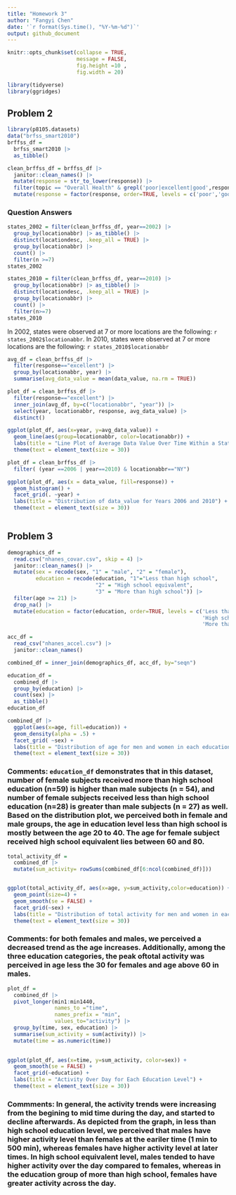 ```yaml
---
title: "Homework 3"
author: "Fangyi Chen"
date: '`r format(Sys.time(), "%Y-%m-%d")`'
output: github_document
---
```


```r
knitr::opts_chunk$set(collapse = TRUE, 
                      message = FALSE, 
                      fig.height =10 ,
                      fig.width = 20)
```


```r
library(tidyverse)
library(ggridges)
```


## Problem 2
```r
library(p8105.datasets)
data("brfss_smart2010")
brffss_df = 
  brfss_smart2010 |> 
  as_tibble()
```


```r
clean_brffss_df = brffss_df |>  
  janitor::clean_names() |>
  mutate(response = str_to_lower(response)) |> 
  filter(topic == "Overall Health" & grepl('poor|excellent|good',response)) |> 
  mutate(response = factor(response, order=TRUE, levels = c('poor','good', 'very good','excellent'))) 
```

### Question Answers
```r
states_2002 = filter(clean_brffss_df, year==2002) |> 
  group_by(locationabbr) |> as_tibble() |> 
  distinct(locationdesc, .keep_all = TRUE) |> 
  group_by(locationabbr) |> 
  count() |>  
  filter(n >=7)
states_2002
```

```r
states_2010 = filter(clean_brffss_df, year==2010) |> 
  group_by(locationabbr) |> as_tibble() |> 
  distinct(locationdesc, .keep_all = TRUE) |> 
  group_by(locationabbr) |> 
  count() |>  
  filter(n>=7)
states_2010
```

In 2002, states were observed at 7 or more locations are the following: `r states_2002$locationabbr`. In 2010, states were observed at 7 or more locations are the following: `r states_2010$locationabbr`


```r
avg_df = clean_brffss_df |>  
  filter(response=="excellent") |> 
  group_by(locationabbr, year) |> 
  summarise(avg_data_value = mean(data_value, na.rm = TRUE))

plot_df = clean_brffss_df |> 
  filter(response=="excellent") |> 
  inner_join(avg_df, by=c("locationabbr", "year")) |> 
  select(year, locationabbr, response, avg_data_value) |> 
  distinct()

```


```r
ggplot(plot_df, aes(x=year, y=avg_data_value)) + 
  geom_line(aes(group=locationabbr, color=locationabbr)) + 
  labs(title = "Line Plot of Average Data Value Over Time Within a State") +
  theme(text = element_text(size = 30))

```

```r
plot_df = clean_brffss_df |>
  filter( (year ==2006 | year==2010) & locationabbr=="NY")

ggplot(plot_df, aes(x = data_value, fill=response)) + 
  geom_histogram() + 
  facet_grid(. ~year) +
  labs(title = "Distribution of data_value for Years 2006 and 2010") +
  theme(text = element_text(size = 30)) 
  
```

## Problem 3
```r
demographics_df = 
  read.csv("nhanes_covar.csv", skip = 4) |> 
  janitor::clean_names() |> 
  mutate(sex = recode(sex, "1" = "male", "2" = "female"),
         education = recode(education, "1"="Less than high school",
                            "2" = "High school equivalent",
                            "3" = "More than high school")) |> 
  filter(age >= 21) |> 
  drop_na() |> 
  mutate(education = factor(education, order=TRUE, levels = c('Less than high school',
                                                              'High school equivalent', 
                                                              'More than high school')))

acc_df = 
  read_csv("nhanes_accel.csv") |> 
  janitor::clean_names()

combined_df = inner_join(demographics_df, acc_df, by="seqn")


```


```r
education_df = 
  combined_df |>
  group_by(education) |> 
  count(sex) |> 
  as_tibble()
education_df
```

```r
combined_df |> 
  ggplot(aes(x=age, fill=education)) +
  geom_density(alpha = .5) + 
  facet_grid( ~sex) +
  labs(title = "Distribution of age for men and women in each education category") +
  theme(text = element_text(size = 30)) 
```

### Comments: `education_df` demonstrates that in this dataset, number of female subjects received more than high school education (n=59) is higher than male subjects (n = 54), and  number of female subjects received less than high school education (n=28) is greater than male subjects (n = 27) as well. Based on the distribution plot, we perceived both in female and male groups, the age in education level less than high school is mostly between the age 20 to 40. The age for female subject received high school equivalent lies between 60 and 80. 


```r
total_activity_df = 
  combined_df |> 
  mutate(sum_activity= rowSums(combined_df[6:ncol(combined_df)]))


ggplot(total_activity_df, aes(x=age, y=sum_activity,color=education)) +
  geom_point(size=4) +
  geom_smooth(se = FALSE) +
  facet_grid(~sex) +
  labs(title = "Distribution of total activity for men and women in each education category") +
  theme(text = element_text(size = 30)) 


```
### Comments: for both females and males, we perceived a decreased trend as the age increases. Additionally, among the three education categories, the peak oftotal activity was perceived in age less the 30 for females and age above 60 in males.



```r
plot_df =
  combined_df |> 
  pivot_longer(min1:min1440, 
               names_to ="time",
               names_prefix = "min", 
               values_to="activity") |> 
  group_by(time, sex, education) |> 
  summarise(sum_activity = sum(activity)) |> 
  mutate(time = as.numeric(time))
  
```


```r
ggplot(plot_df, aes(x=time, y=sum_activity, color=sex)) +
  geom_smooth(se = FALSE) +
  facet_grid(~education) +
  labs(title = "Activity Over Day for Each Education Level") +
  theme(text = element_text(size = 30)) 
```

### Commments: In general, the activity trends were increasing from the begining to mid time during the day, and started to decline afterwards. As depicted from the graph, in less than high school education level, we perceived that males have higher activity level than females at the eariler time (1 min to 500 min), whereas females have higher activity level at later times. In high school equivalent level, males tended to have higher activity over the day compared to females, whereas in the education group of more than high school, females have greater activity across the day.  

